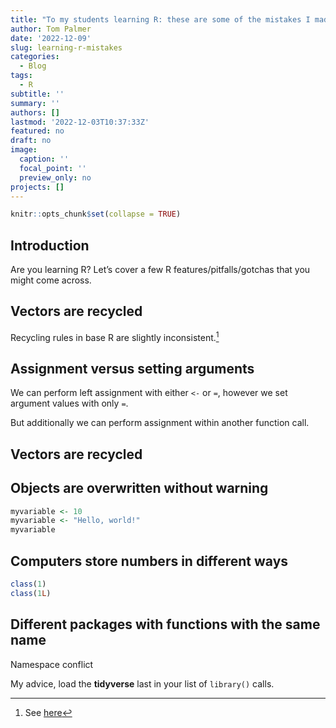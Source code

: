 ```yaml
---
title: "To my students learning R: these are some of the mistakes I made"
author: Tom Palmer
date: '2022-12-09'
slug: learning-r-mistakes
categories:
  - Blog
tags:
  - R
subtitle: ''
summary: ''
authors: []
lastmod: '2022-12-03T10:37:33Z'
featured: no
draft: no
image:
  caption: ''
  focal_point: ''
  preview_only: no
projects: []
---
```


```r
knitr::opts_chunk$set(collapse = TRUE)
```

## Introduction

Are you learning R? Let's cover a few R features/pitfalls/gotchas that you might come across.

## Vectors are recycled

Recycling rules in base R are slightly inconsistent.^[See [here](https://vctrs.r-lib.org/articles/type-size.html#appendix-recycling-in-base-r)]

## Assignment versus setting arguments

We can perform left assignment with either `<-` or `=`, however we set argument values with only `=`.

But additionally we can perform assignment within another function call.




## Vectors are recycled

## Objects are overwritten without warning

```r
myvariable <- 10
myvariable <- "Hello, world!"
myvariable
```

## Computers store numbers in different ways

```r
class(1)
class(1L)
```

## Different packages with functions with the same name

Namespace conflict


My advice, load the **tidyverse** last in your list of `library()` calls.
